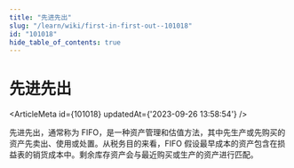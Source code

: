 ```yaml
---
title: "先进先出"
slug: "/learn/wiki/first-in-first-out--101018"
id: "101018"
hide_table_of_contents: true
---
```



# 先进先出

<ArticleMeta id={101018} updatedAt={'2023-09-26 13:58:54'} />
<div className='border-solid border-b border-t-0 my-4 border-[var(--ifm-color-gray-300)]' />

先进先出，通常称为 FIFO，是一种资产管理和估值方法，其中先生产或先购买的资产先卖出、使用或处置。从税务目的来看，FIFO 假设最早成本的资产包含在损益表的销货成本中。剩余库存资产会与最近购买或生产的资产进行匹配。
